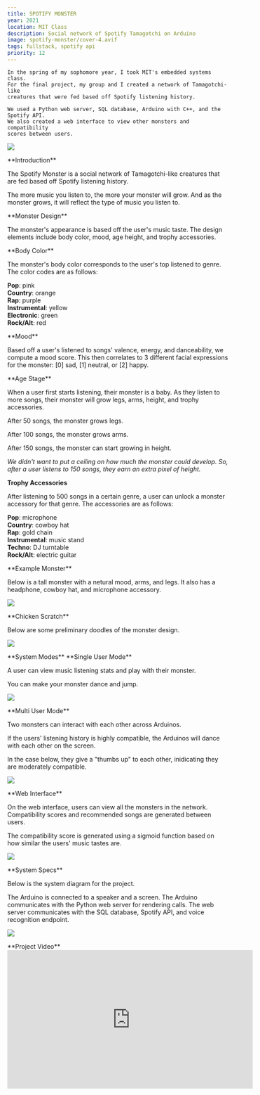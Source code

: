```yaml
---
title: SPOTIFY MONSTER
year: 2021
location: MIT Class
description: Social network of Spotify Tamagotchi on Arduino
image: spotify-monster/cover-4.avif
tags: fullstack, spotify api
priority: 12
---
```


<Hero>
  <div>
    <Callout
      link="https://www.youtube.com/embed/OLjwTaYY8Ik"
      text="Watch Project Video"
    />
    <Callout
      link="https://github.com/trudypainter/trudy-computer-react/blob/main/projects/spotify-monster/FINAL_WRITEUP/final_writeup.html"
      text="Full Technical Writeup"
    />
  </div>

    In the spring of my sophomore year, I took MIT's embedded systems class.
    For the final project, my group and I created a network of Tamagotchi-like
    creatures that were fed based off Spotify listening history.

    We used a Python web server, SQL database, Arduino with C++, and the Spotify API.
    We also created a web interface to view other monsters and compatibility
    scores between users.

![](/spotify-monster/cover.png)

</Hero>

<Line />

<TwoCol>
**Introduction**

The Spotify Monster is a social network of Tamagotchi-like creatures
that are fed based off Spotify listening history.

The more music you listen to, the more your monster will grow.
And as the monster grows, it will reflect the type of music you listen to.

</TwoCol>

<Line />

<TwoCol>
**Monster Design**

The monster's appearance is based off the user's music taste.
The design elements include body color, mood, age height, and trophy accessories.

<Line />

<TwoCol>
**Body Color**

The monster's body color corresponds to the user's top listened to genre. The color codes are as follows:

**Pop**: pink  
**Country**: orange  
**Rap**: purple  
**Instrumental**: yellow  
**Electronic**: green  
**Rock/Alt**: red

  </TwoCol>

<Line />

<TwoCol>
**Mood**

Based off a user's listened to songs' valence, energy, and danceability,
we compute a mood score. This then correlates to 3 different facial
expressions for the monster: [0] sad, [1] neutral, or [2] happy.

</TwoCol>

<Line />

<TwoCol>
**Age Stage**

When a user first starts listening, their monster is a baby.
As they listen to more songs, their monster will grow legs, arms,
height, and trophy accessories.

After 50 songs, the monster grows legs.

After 100 songs, the monster grows arms.

After 150 songs, the monster can start growing in height.

_We didn't want to put a ceiling on how much the monster could develop.
So, after a user listens to 150 songs, they earn an extra pixel of height._

</TwoCol>

<Line />

<TwoCol>

**Trophy Accessories**

After listening to 500 songs in a certain genre,
a user can unlock a monster accessory for that genre. The accessories are as follows:

**Pop**: microphone  
**Country**: cowboy hat  
**Rap**: gold chain  
**Instrumental**: music stand  
**Techno**: DJ turntable  
**Rock/Alt**: electric guitar

</TwoCol>

<Line />

<TwoCol>
**Example Monster**

Below is a tall monster with a netural mood, arms, and legs.
It also has a headphone, cowboy hat, and microphone accessory.

![](/spotify-monster/example_trophies.jpg)

</TwoCol>

<Line />

<TwoCol>
**Chicken Scratch**

Below are some preliminary doodles of the monster design.

![](/spotify-monster/monsteroverview.jpg)

</TwoCol>

</TwoCol>

<Line />

<TwoCol>
**System Modes**

<TwoCol>
**Single User Mode**

A user can view music listening stats and
play with their monster.

You can make your monster dance and jump.

![](/spotify-monster/2.jpg)

</TwoCol>

<Line />

<TwoCol>
**Multi User Mode**

Two monsters can interact with
each other across Arduinos.

If the users' listening history is highly compatible,
the Arduinos will dance with each other on the screen.

In the case below, they give a "thumbs up" to each other, inidicating
they are moderately compatible.

![](/spotify-monster/3.jpg)

</TwoCol>

<Line />

<TwoCol>
**Web Interface**

On the web interface, users can view all the monsters in the network.
Compatibility scores and recommended songs are generated between users.

The compatibility score is generated using a sigmoid function
based on how similar the users' music tastes are.

![](/spotify-monster/4.jpg)

</TwoCol>

</TwoCol>

<Line />

<TwoCol>
**System Specs**

Below is the system diagram for the project.

The Arduino is connected to a speaker and a screen.
The Arduino communicates with the Python web server for rendering calls.
The web server communicates with the SQL database, Spotify API, and voice recognition endpoint.

![](https://github.com/trudypainter/trudy-computer-react/blob/main/projects/spotify-monster/FINAL_WRITEUP/images/overview.jpeg?raw=true)

</TwoCol>

<Line />

<TwoCol>
**Project Video**

<iframe
  width="560"
  height="315"
  src="https://www.youtube.com/embed/OLjwTaYY8Ik"
  title="YouTube video player"
  frameborder="0"
  allow="accelerometer; autoplay; clipboard-write; encrypted-media; gyroscope; picture-in-picture"
  allowfullscreen
></iframe>

</TwoCol>
